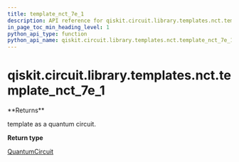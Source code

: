 ```yaml
---
title: template_nct_7e_1
description: API reference for qiskit.circuit.library.templates.nct.template_nct_7e_1
in_page_toc_min_heading_level: 1
python_api_type: function
python_api_name: qiskit.circuit.library.templates.nct.template_nct_7e_1
---
```


# qiskit.circuit.library.templates.nct.template\_nct\_7e\_1

<Function id="qiskit.circuit.library.templates.nct.template_nct_7e_1" isDedicatedPage={true} github="https://github.com/qiskit/qiskit/tree/stable/0.19/qiskit/circuit/library/templates/nct/template_nct_7e_1.py" signature="template_nct_7e_1()">
  **Returns**

  template as a quantum circuit.

  **Return type**

  [QuantumCircuit](qiskit.circuit.QuantumCircuit "qiskit.circuit.QuantumCircuit")
</Function>

